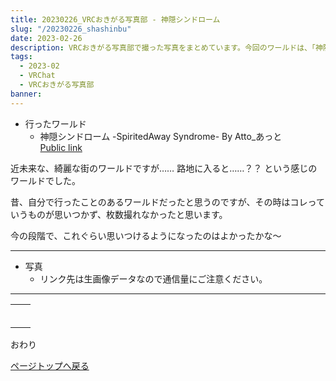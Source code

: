---
title: 20230226_VRCおきがる写真部 - 神隠シンドローム
slug: "/20230226_shashinbu"
date: 2023-02-26
description: VRCおきがる写真部で撮った写真をまとめています。今回のワールドは、「神隠シンドローム」
tags:
  - 2023-02
  - VRChat
  - VRCおきがる写真部
banner: 
---

+ 行ったワールド
  + 神隠シンドローム -SpiritedAway Syndrome- By Atto_あっと\
   [Public link](https://vrchat.com/home/launch?worldId=wrld_af4e67ae-bb39-48c1-acc9-ab98cd59c5d5)

近未来な、綺麗な街のワールドですが…… 路地に入ると……？？
という感じのワールドでした。

昔、自分で行ったことのあるワールドだったと思うのですが、その時はコレっていうものが思いつかず、枚数撮れなかったと思います。

今の段階で、これぐらい思いつけるようになったのはよかったかな～

------------------------------
+ 写真
  + リンク先は生画像データなので通信量にご注意ください。
------------------------------
<table>
    <tr>
      <td></td>
      <td></td>
    </tr>
    <tr>
      <td></td>
      <td></td>
    </tr>
    <tr>
      <td></td>
      <td></td>
    </tr>
    <tr>
      <td></td>
      <td></td>
    </tr>
    <tr>
      <td></td>
      <td></td>
    </tr>
    <tr>
      <td></td>
      <td></td>
    </tr>
  </table>
おわり

<a href="#">ページトップへ戻る</a>